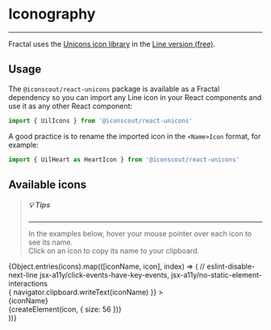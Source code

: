 
<Meta title="Atoms/Iconography" />

# Iconography

---

Fractal uses the [Unicons icon library](https://iconscout.com/unicons) in the
[Line version (free)](https://iconscout.com/unicons/explore/line).

## Usage

The `@iconscout/react-unicons` package is available as a Fractal dependency so
you can import any Line icon in your React components and use it as any other
React component:

```jsx
import { UilIcons } from '@iconscout/react-unicons'
```

A good practice is to rename the imported icon in the `<Name>Icon` format, for
example:

```jsx
import { UilHeart as HeartIcon } from '@iconscout/react-unicons'
```

## Available icons

> ##### 💡 Tips
>
> ---
>
> In the examples below, hover your mouse pointer over each icon to see its
> name.  
> Click on an icon to copy its name to your clipboard.

<div className="icons">
  {Object.entries(icons).map(([iconName, icon], index) => (
    // eslint-disable-next-line jsx-a11y/click-events-have-key-events, jsx-a11y/no-static-element-interactions
    <div
      key={index}
      className="icon"
      title={iconName}
      onClick={() => {
        navigator.clipboard.writeText(iconName)
      }}
    >
      <div className="icon-name">{iconName}</div>
      {createElement(icon, { size: 56 })}
    </div>
  ))}
</div>

